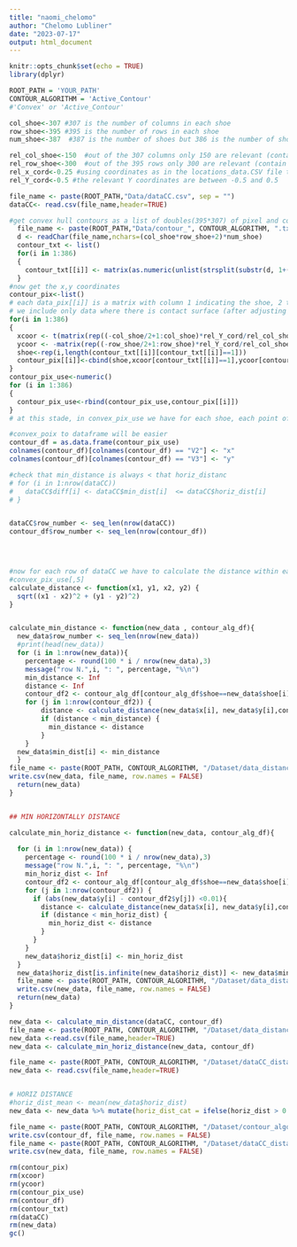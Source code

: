 ---
title: "naomi_chelomo"
author: "Chelomo Lubliner"
date: "2023-07-17"
output: html_document
---

```{r setup, include=FALSE}
knitr::opts_chunk$set(echo = TRUE)
library(dplyr)

```

```{r }
ROOT_PATH = 'YOUR_PATH'
CONTOUR_ALGORITHM = 'Active_Contour'
#'Convex' or 'Active_Contour'

```


```{r }

col_shoe<-307 #307 is the number of columns in each shoe
row_shoe<-395 #395 is the number of rows in each shoe
num_shoe<-387  #387 is the number of shoes but 386 is the number of shoes with RACs - shoe 127 has no RACS

rel_col_shoe<-150  #out of the 307 columns only 150 are relevant (contain non zero pixels in some shoes)
rel_row_shoe<-300  #out of the 395 rows only 300 are relevant (contain non zero pixels in some shoes)
rel_x_cord<-0.25 #using coordinates as in the locations_data.CSV file the relevant x coordinates are between -.25 and 0.25
rel_Y_cord<-0.5 #the relevant Y coordinates are between -0.5 and 0.5

file_name <- paste(ROOT_PATH,"Data/dataCC.csv", sep = "")
dataCC<- read.csv(file_name,header=TRUE)

```


```{r contour_distance_}

#get convex hull contours as a list of doubles(395*307) of pixel and convert them to x-y  coordinates
  file_name <- paste(ROOT_PATH,"Data/contour_", CONTOUR_ALGORITHM, ".txt", sep = "")
  d <- readChar(file_name,nchars=(col_shoe*row_shoe+2)*num_shoe) 
  contour_txt <- list() 
  for(i in 1:386)
  {
    contour_txt[[i]] <- matrix(as.numeric(unlist(strsplit(substr(d, 1+(col_shoe*row_shoe+2)*(i-1), (col_shoe*row_shoe+2)*i-2), split="")) ),row_shoe,col_shoe,byrow=1)
  }
#now get the x,y coordinates
contour_pix<-list() 
# each data_pix[[i]] is a matrix with column 1 indicating the shoe, 2 the x, 3 the y, 4 the amount of RACs in that pixel
# we include only data where there is contact surface (after adjusting for the case that if there is a RAC there will be contact surface)
for(i in 1:386) 
{
  xcoor <- t(matrix(rep((-col_shoe/2+1:col_shoe)*rel_Y_cord/rel_col_shoe,row_shoe),col_shoe,row_shoe))
  ycoor <- -matrix(rep((-row_shoe/2+1:row_shoe)*rel_Y_cord/rel_col_shoe,col_shoe),row_shoe,col_shoe)
  shoe<-rep(i,length(contour_txt[[i]][contour_txt[[i]]==1]))
  contour_pix[[i]]<-cbind(shoe,xcoor[contour_txt[[i]]==1],ycoor[contour_txt[[i]]==1])# the data is only  where there is contact surface
}
contour_pix_use<-numeric()
for (i in 1:386)
{
  contour_pix_use<-rbind(contour_pix_use,contour_pix[[i]]) 
}
# at this stade, in convex_pix_use we have for each shoe, each point of the contour
```


```{r contour_distance_3}
#convex_poix to dataframe will be easier
contour_df = as.data.frame(contour_pix_use)
colnames(contour_df)[colnames(contour_df) == "V2"] <- "x"
colnames(contour_df)[colnames(contour_df) == "V3"] <- "y"

#check that min_distance is always < that horiz_distanc
# for (i in 1:nrow(dataCC)) 
#   dataCC$diff[i] <- dataCC$min_dist[i]  <= dataCC$horiz_dist[i] 
# }


dataCC$row_number <- seq_len(nrow(dataCC))
contour_df$row_number <- seq_len(nrow(contour_df))


  
```


```{r contour_distance_6}
#now for each row of dataCC we have to calculate the distance within each point of convex_pix_use
#convex_pix_use[,5]
calculate_distance <- function(x1, y1, x2, y2) {
  sqrt((x1 - x2)^2 + (y1 - y2)^2)
}


calculate_min_distance <- function(new_data , contour_alg_df){
  new_data$row_number <- seq_len(nrow(new_data))
  #print(head(new_data))
  for (i in 1:nrow(new_data)){
    percentage <- round(100 * i / nrow(new_data),3)
    message("row N.",i, ": ", percentage, "%\n")
    min_distance <- Inf
    distance <- Inf
    contour_df2 <- contour_alg_df[contour_alg_df$shoe==new_data$shoe[i],]
    for (j in 1:nrow(contour_df2)) {
        distance <- calculate_distance(new_data$x[i], new_data$y[i],contour_df2$x[j] , contour_df2$y[j])
        if (distance < min_distance) {
          min_distance <- distance
        }
    }
  new_data$min_dist[i] <- min_distance
  }
file_name <- paste(ROOT_PATH, CONTOUR_ALGORITHM, "/Dataset/data_distance_contour.csv", sep = "")
write.csv(new_data, file_name, row.names = FALSE)
  return(new_data)
}


## MIN HORIZONTALLY DISTANCE

calculate_min_horiz_distance <- function(new_data, contour_alg_df){
  
  for (i in 1:nrow(new_data)) {
    percentage <- round(100 * i / nrow(new_data),3)
    message("row N.",i, ": ", percentage, "%\n")
    min_horiz_dist <- Inf
    contour_df2 <- contour_alg_df[contour_alg_df$shoe==new_data$shoe[i],]
    for (j in 1:nrow(contour_df2)) {
      if (abs(new_data$y[i] - contour_df2$y[j]) <0.01){
        distance <- calculate_distance(new_data$x[i], new_data$y[i],contour_df2$x[j],  contour_df2$y[j])
        if (distance < min_horiz_dist) {
          min_horiz_dist <- distance
        }
      }
    }
    new_data$horiz_dist[i] <- min_horiz_dist
  }
  new_data$horiz_dist[is.infinite(new_data$horiz_dist)] <- new_data$min_dist[is.infinite(new_data$horiz_dist)]
  file_name <- paste(ROOT_PATH, CONTOUR_ALGORITHM, "/Dataset/data_distance_contour.csv", sep = "")
  write.csv(new_data, file_name, row.names = FALSE)
  return(new_data)
}

```


```{r contour_distance_8    BIG ITERATION HORIZ DIST}
new_data <- calculate_min_distance(dataCC, contour_df)
file_name <- paste(ROOT_PATH, CONTOUR_ALGORITHM, "/Dataset/data_distance_contour.csv", sep = "")
new_data <-read.csv(file_name,header=TRUE)
new_data <- calculate_min_horiz_distance(new_data, contour_df)


```

```{r DIST TO BINARY CATEGORY}
file_name <- paste(ROOT_PATH, CONTOUR_ALGORITHM, "/Dataset/dataCC_distance.csv", sep = "")
new_data <- read.csv(file_name,header=TRUE)


# HORIZ DISTANCE
#horiz_dist_mean <- mean(new_data$horiz_dist)
new_data <- new_data %>% mutate(horiz_dist_cat = ifelse(horiz_dist > 0.1, 1, 0))
```




```{r }
file_name <- paste(ROOT_PATH, CONTOUR_ALGORITHM, "/Dataset/contour_algorithm.csv", sep = "")
write.csv(contour_df, file_name, row.names = FALSE)
file_name <- paste(ROOT_PATH, CONTOUR_ALGORITHM, "/Dataset/dataCC_distance.csv", sep = "")
write.csv(new_data, file_name, row.names = FALSE)

rm(contour_pix)
rm(xcoor)
rm(ycoor)
rm(contour_pix_use)
rm(contour_df)
rm(contour_txt)
rm(dataCC)
rm(new_data)
gc()


```

